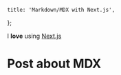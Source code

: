     title: 'Markdown/MDX with Next.js',
};

I **love** using [Next.js](https://nextjs.org/)

# Post about MDX

